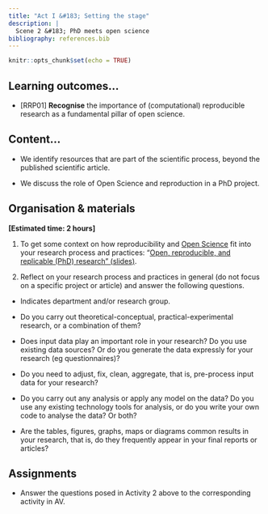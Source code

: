 ```yaml
---
title: "Act I &#183; Setting the stage"
description: |
  Scene 2 &#183; PhD meets open science
bibliography: references.bib
---
```


```r
knitr::opts_chunk$set(echo = TRUE)
```

##  Learning outcomes...

-   [RRP01] **Recognise** the importance of (computational) reproducible research as a fundamental pillar of open science.

## Content...

-   We identify resources that are part of the scientific process, beyond the published scientific article.

-   We discuss the role of Open Science and reproduction in a PhD project.


## Organisation & materials

**[Estimated time: 2 hours]**

1.  To get some context on how reproducibility and [Open Science](glossary.html#open-science) fit into your research process and practices: "[Open, reproducible, and replicable (PhD) research" (slides)](slides/slides12_01.pdf). 

<!--
1.  To get some context on how reproducibility and [Open Science](glossary.html#open-science) fit into your research process and practices: "[Open, reproducible, and replicable (PhD) research" (slides)](slides/slides12_01.html). <!--y [video](https://drive.google.com/file/d/1mtSO0BrrvlCMEN7LBXQaa7dIGYMGgsOw/view?usp=sharing).

    ```r
    xaringanExtra::embed_xaringan(url = "slides/slides12_01.html#title", ratio = "16:9")
    ```

-->

2. Reflect on your research process and practices in general (do not focus on a specific project or article) and answer the following questions.

-   Indicates department and/or research group.

-   Do you carry out theoretical-conceptual, practical-experimental research, or a combination of them?

-   Does input data play an important role in your research? Do you use existing data sources? Or do you generate the data expressly for your research (eg questionnaires)?

-   Do you need to adjust, fix, clean, aggregate, that is, pre-process input data for your research?

-   Do you carry out any analysis or apply any model on the data? Do you use any existing technology tools for analysis, or do you write your own code to analyse the data? Or both?

-   Are the tables, figures, graphs, maps or diagrams common results in your research, that is, do they frequently appear in your final reports or articles?

## Assignments

-   Answer the questions posed in Activity 2 above to the corresponding activity in AV.
  
